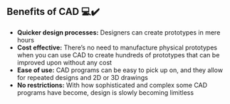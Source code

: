 ## Benefits of CAD 💻✔️

- **Quicker design processes:** Designers can create prototypes in mere hours
- **Cost effective:** There’s no need to manufacture physical prototypes when you can use CAD to create hundreds of prototypes that can be improved upon without any cost
- **Ease of use:** CAD programs can be easy to pick up on, and they allow for repeated designs and 2D or 3D drawings
- **No restrictions:** With how sophisticated and complex some CAD programs have become, design is slowly becoming limitless
